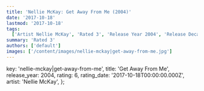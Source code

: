```yaml
---
title: 'Nellie McKay: Get Away From Me (2004)'
date: '2017-10-18'
lastmod: '2017-10-18'
tags:
  ['Artist Nellie McKay', 'Rated 3', 'Release Year 2004', 'Release Decade 2000']
summary: 'Rated 3'
authors: ['default']
images: ['/content/images/nellie-mckay|get-away-from-me.jpg']
---
```


  key: 'nellie-mckay|get-away-from-me',
  title: 'Get Away From Me',
  release_year: 2004,
  rating: 6,
  rating_date: '2017-10-18T00:00:00.000Z',
  artist: 'Nellie McKay',
};

<MusicRating data={data} />
